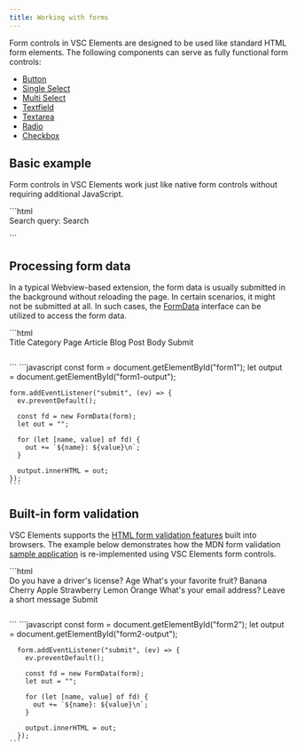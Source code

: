 ```yaml
---
title: Working with forms
---
```



Form controls in VSC Elements are designed to be used like standard HTML form elements. The
following components can serve as fully functional form controls:

- [Button](/components/button)
- [Single Select](/components/single-select)
- [Multi Select](/components/multi-select)
- [Textfield](/components/textfield)
- [Textarea](/components/textarea)
- [Radio](/components/radio)
- [Checkbox](/components/checkbox)

## Basic example

Form controls in VSC Elements work just like native form controls without requiring additional JavaScript.

<Demo>
  <BasicFormExample />
  <Fragment slot="html">
    ```html
    <form
      action="/introduction/building-forms"
      method="get"
      enctype="application/x-www-form-urlencoded"
    >
      <vscode-label for="query">Search query:</vscode-label>
      <vscode-textfield id="query" name="query"></vscode-textfield>
      <vscode-button type="submit">Search</vscode-button>
    </form>
    ```
  </Fragment>
</Demo>

## Processing form data

In a typical Webview-based extension, the form data is usually submitted in the background without reloading the page. 
In certain scenarios, it might not be submitted at all. In such cases, the 
[FormData](https://developer.mozilla.org/en-US/docs/Web/API/FormData) interface can be utilized to access the form data.

<Demo>
  <FormDataExample />
  <Fragment slot="html">
    ```html
    <form id="form1">
      <vscode-form-group variant="vertical">
        <vscode-label for="form1-title">Title</vscode-label>
        <vscode-textfield name="title" id="form1-title"></vscode-textfield>
      </vscode-form-group>
      <vscode-form-group variant="vertical">
        <vscode-label for="form1-category">Category</vscode-label>
        <vscode-single-select name="category" id="form1-category">
          <vscode-option value="page">Page</vscode-option>
          <vscode-option value="article">Article</vscode-option>
          <vscode-option value="blog">Blog Post</vscode-option>
        </vscode-single-select>
      </vscode-form-group>
      <vscode-form-group variant="vertical">
        <vscode-label for="form1-body">Body</vscode-label>
        <vscode-textarea name="body" id="form1-body" rows="10"></vscode-textarea>
      </vscode-form-group>
      <vscode-form-group variant="vertical">
        <vscode-checkbox label="Draft" name="draft" id="form1-draft"
        ></vscode-checkbox>
      </vscode-form-group>
      <vscode-form-group>
        <vscode-button type="submit">Submit</vscode-button>
      </vscode-form-group>
      <pre id="form1-output"></pre>
    </form>
    ```
  </Fragment>
  <Fragment slot="js">
    ```javascript
    const form = document.getElementById("form1");
    let output = document.getElementById("form1-output");

    form.addEventListener("submit", (ev) => {
      ev.preventDefault();

      const fd = new FormData(form);
      let out = "";

      for (let [name, value] of fd) {
        out += `${name}: ${value}\n`;
      }

      output.innerHTML = out;
    });
    ```

  </Fragment>
</Demo>

## Built-in form validation

VSC Elements supports the [HTML form validation features](https://developer.mozilla.org/en-US/docs/Learn/Forms/Form_validation#using_built-in_form_validation) built into browsers.
The example below demonstrates how the MDN form validation [sample application](https://developer.mozilla.org/en-US/docs/Learn/Forms/Form_validation#full_example) is re-implemented using
VSC Elements form controls.

<Demo>
  <BuiltInValidation />
  <Fragment slot="html">
    ```html
    <form
      action="/introduction/working-with-forms"
      method="get"
      enctype="application/x-www-form-urlencoded"
      id="form2"
    >
      <vscode-form-group variant="vertical">
        <vscode-label required>Do you have a driver's license?</vscode-label>
        <vscode-radio-group>
          <vscode-radio label="Yes" name="driver" value="yes" required
          ></vscode-radio>
          <vscode-radio label="No" name="driver" value="no" required></vscode-radio>
        </vscode-radio-group>
      </vscode-form-group>
      <vscode-form-group variant="vertical">
        <vscode-label for="form2-age">Age</vscode-label>
        <vscode-textfield
          type="number"
          min="12"
          max="120"
          step="1"
          id="form2-age"
          name="age"
          pattern="\d+"></vscode-textfield>
      </vscode-form-group>
      <vscode-form-group variant="vertical">
        <vscode-label for="form2-fruit" required
          >What's your favorite fruit?</vscode-label
        >
        <vscode-single-select name="fruit" id="form2-fruit" combobox required>
          <vscode-option value="banana">Banana</vscode-option>
          <vscode-option value="cherry">Cherry</vscode-option>
          <vscode-option value="apple">Apple</vscode-option>
          <vscode-option value="strawberry">Strawberry</vscode-option>
          <vscode-option value="lemon">Lemon</vscode-option>
          <vscode-option value="orange">Orange</vscode-option>
        </vscode-single-select>
      </vscode-form-group>
      <vscode-form-group variant="vertical">
        <vscode-label for="form2-email">What's your email address?</vscode-label>
        <vscode-textfield type="email" name="email" id="form2-email"
        ></vscode-textfield>
      </vscode-form-group>
      <vscode-form-group variant="vertical">
        <vscode-label for="form2-message">Leave a short message</vscode-label>
        <vscode-textarea id="form2-message" name="msg" maxlength="140" rows="5"
        ></vscode-textarea>
      </vscode-form-group>
      <vscode-form-group variant="vertical">
        <vscode-button type="submit">Submit</vscode-button>
      </vscode-form-group>
      <pre id="form2-output"></pre>
    </form>
    ```
  </Fragment>
  <Fragment slot="js">
    ```javascript
      const form = document.getElementById("form2");
      let output = document.getElementById("form2-output");

      form.addEventListener("submit", (ev) => {
        ev.preventDefault();

        const fd = new FormData(form);
        let out = "";

        for (let [name, value] of fd) {
          out += `${name}: ${value}\n`;
        }

        output.innerHTML = out;
      });
    ```

  </Fragment>
</Demo>
